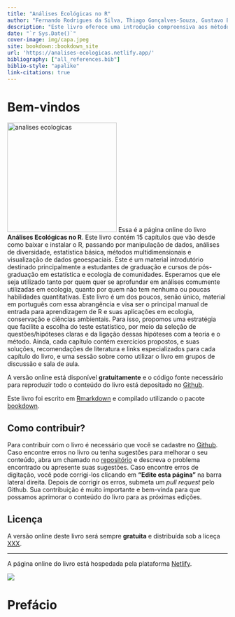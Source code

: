 ```yaml
--- 
title: "Análises Ecológicas no R"
author: "Fernando Rodrigues da Silva, Thiago Gonçalves-Souza, Gustavo Brant Paterno, Diogo Borges Provete, Maurício Humberto Vancine"
description: "Este livro oferece uma introdução compreensiva aos métodos estatísticos mais utilizados em Ecologia."
date: "`r Sys.Date()`"
cover-image: img/capa.jpeg
site: bookdown::bookdown_site
url: 'https://analises-ecologicas.netlify.app/'
bibliography: ["all_references.bib"]
biblio-style: "apalike"
link-citations: true
---
```

# Bem-vindos {.unnumbered}

[![analises ecologicas](img/capa.jpeg){.cover width="250"}](https://analises-ecologicas.netlify.app/) Essa é a página online do livro **Análises Ecológicas no R**. Este livro contém 15 capítulos que vão desde como baixar e instalar o R, passando por manipulação de dados, análises de diversidade, estatística básica, métodos multidimensionais e visualização de dados geoespaciais. Este é um material introdutório destinado principalmente a estudantes de graduação e cursos de pós-graduação em estatística e ecologia de comunidades. Esperamos que ele seja utilizado tanto por quem quer se aprofundar em análises comumente utilizadas em ecologia, quanto por quem não tem nenhuma ou poucas habilidades quantitativas. Este livro é um dos poucos, senão único, material em português com essa abrangência e visa ser o principal manual de entrada para aprendizagem de R e suas aplicações em ecologia, conservação e ciências ambientais. Para isso, propomos uma estratégia que facilite a escolha do teste estatístico, por meio da seleção de questões/hipóteses claras e da ligação dessas hipóteses com a teoria e o método. Ainda, cada capítulo contém exercícios propostos, e suas soluções, recomendações de literatura e links especializados para cada capítulo do livro, e uma sessão sobre como utilizar o livro em grupos de discussão e sala de aula. 
 

A versão online está disponível **gratuitamente** e o código fonte necessário para reproduzir todo o conteúdo do livro está depositado no [Github](https://github.com/paternogbc/livro_aer). 


Este livro foi escrito em [Rmarkdown](https://rmarkdown.rstudio.com/) e compilado utilizando o pacote [bookdown](https://bookdown.org/). 

## Como contribuir? {.unnumbered}

Para contribuir com o livro é necessário que você se cadastre no [Github](https://github.com/).
Caso encontre erros no livro ou tenha sugestões para melhorar o seu conteúdo, abra um chamado no [repositório](https://github.com/paternogbc/livro_aer/issues/new) e descreva o problema encontrado ou apresente suas sugestões. Caso encontre erros de digitação, você pode corrigi-los clicando em **"Edite esta página"** na barra lateral direita. Depois de corrigir os erros, submeta um *pull request* pelo Github. Sua contribuição é muito importante e bem-vinda para que possamos aprimorar o conteúdo do livro para as próximas edições. 

## Licença {.unnumbered}

A versão online deste livro será sempre **gratuita** e distribuída sob a liceça [XXX]().

*** 

A página online do livro está hospedada pela plataforma [Netlify](https://www.netlify.com/).

<a href="https://www.netlify.com"><img src="https://www.netlify.com/img/global/badges/netlify-color-accent.svg"/></a>


\newpage

# Prefácio {-}

\newpage
